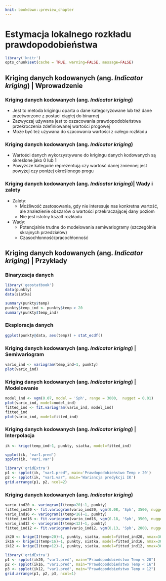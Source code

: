 ```yaml
---
knit: bookdown::preview_chapter
---
```


# Estymacja lokalnego rozkładu prawdopodobieństwa

```r
library('knitr')
opts_chunk$set(cache = TRUE, warning=FALSE, message=FALSE) 
```

## Kriging danych kodowanych (ang. *Indicator kriging*) | Wprowadzenie

### Kriging danych kodowanych (ang. *Indicator kriging*)
- Jest to metoda krigingu oparta o dane kategoryzowane lub też dane przetworzone z postaci ciągłej do binarnej
- Zazwyczaj używana jest to oszacowania prawdopodobieństwa przekroczenia zdefiniowanej wartości progowej
- Może być też używana do szacowania wartości z całego rozkładu

<!--
http://geostat-course.org/system/files/geostat13_ind.pdf
-->

### Kriging danych kodowanych (ang. *Indicator kriging*)
- Wartości danych wykorzystywane do krigingu danych kodowanych są określone jako 0 lub 1
- Powyzsze kategorie reprezentują czy wartość danej zmiennej jest powyżej czy poniżej określonego progu

### Kriging danych kodowanych (ang. *Indicator kriging*)| Wady i zalety
- Zalety:
    - Możliwość zastosowania, gdy nie interesuje nas konkretna wartość, ale znalezienie obszarów o wartości przekraczającej dany poziom
    - Nie jest istotny kszałt rozkładu
- Wady:
    - Potencjalnie trudne do modelowania semiwariogramy (szczególnie skrajnych przedziałów)
    - Czasochłonność/pracochłonność
    
## Kriging danych kodowanych (ang. *Indicator kriging*) | Przykłady

### Binaryzacja danych

```r
library('geostatbook')
data(punkty)
data(siatka)
```

```r
summary(punkty$temp) 
punkty$temp_ind <- punkty$temp > 20
summary(punkty$temp_ind) 
```

### Eksploracja danych

```r
ggplot(punkty@data, aes(temp)) + stat_ecdf()
```

### Kriging danych kodowanych (ang. *Indicator kriging*) | Semiwariogram

```r
vario_ind <- variogram(temp_ind~1, punkty)         
plot(vario_ind)
```

### Kriging danych kodowanych (ang. *Indicator kriging*) | Modelowanie

```r
model_ind <- vgm(0.07, model = 'Sph', range = 3000,  nugget = 0.01)  
plot(vario_ind, model=model_ind)
fitted_ind <- fit.variogram(vario_ind, model_ind)
fitted_ind
plot(vario_ind, model=fitted_ind)
```

### Kriging danych kodowanych (ang. *Indicator kriging*) | Interpolacja

```r
ik <- krige(temp_ind~1, punkty, siatka, model=fitted_ind)
```

```r
spplot(ik, 'var1.pred')
spplot(ik, 'var1.var')
```

```r
library('gridExtra')
p1 <- spplot(ik, "var1.pred", main='Prawdopodobieństwo Temp > 20')
p2 <- spplot(ik, "var1.var", main='Wariancja predykcji IK')
grid.arrange(p1, p2, ncol=2)
```

### Kriging danych kodowanych (ang. *Indicator kriging*)

```r
vario_ind20 <- variogram(I(temp<20)~1, punkty)  
fitted_ind20 <- fit.variogram(vario_ind20, vgm(0.08, 'Sph', 3500, nugget=0.01))
vario_ind16 <- variogram(I(temp<16)~1, punkty)  
fitted_ind16 <- fit.variogram(vario_ind16, vgm(0.18, 'Sph', 3500, nugget=0.03))
vario_ind12 <- variogram(I(temp<12)~1, punkty)  
fitted_ind12 <- fit.variogram(vario_ind12, vgm(0.13, 'Sph', 2000, nugget=0.03))

ik20 <- krige(I(temp<20)~1, punkty, siatka, model=fitted_ind20, nmax=30)
ik16 <- krige(I(temp<16)~1, punkty, siatka, model=fitted_ind16, nmax=30)
ik12 <- krige(I(temp<12)~1, punkty, siatka, model=fitted_ind12, nmax=30)
```

```r
library('gridExtra')
p1 <- spplot(ik20, "var1.pred", main="Prawdopodobieństwo Temp < 20")
p2 <- spplot(ik16, "var1.pred", main="Prawdopodobieństwo Temp < 16")
p3 <- spplot(ik12, "var1.pred", main="Prawdopodobieństwo Temp < 12")
grid.arrange(p1, p2, p3, ncol=1)
```
